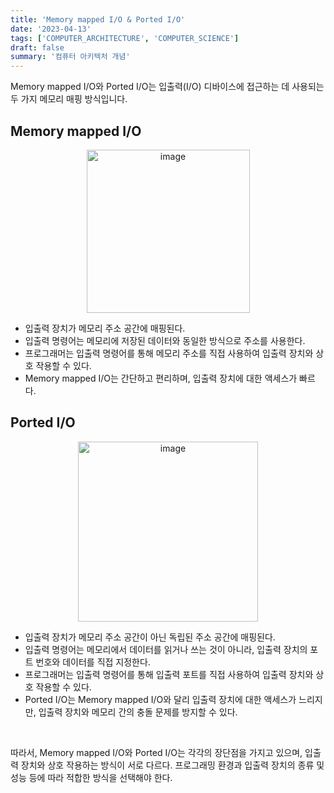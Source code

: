 ```yaml
---
title: 'Memory mapped I/O & Ported I/O'
date: '2023-04-13'
tags: ['COMPUTER_ARCHITECTURE', 'COMPUTER_SCIENCE']
draft: false
summary: '컴퓨터 아키텍처 개념'
---
```


Memory mapped I/O와 Ported I/O는 입출력(I/O) 디바이스에 접근하는 데 사용되는 두 가지 메모리 매핑 방식입니다.

## Memory mapped I/O

<p align="center">
  <img
    width="261"
    alt="image"
    src="https://user-images.githubusercontent.com/105579811/231611912-65323b84-9139-4a71-84dc-77804b809cb7.png"
  />
</p>

- 입출력 장치가 메모리 주소 공간에 매핑된다.
- 입출력 명령어는 메모리에 저장된 데이터와 동일한 방식으로 주소를 사용한다.
- 프로그래머는 입출력 명령어를 통해 메모리 주소를 직접 사용하여 입출력 장치와 상호 작용할 수 있다.
- Memory mapped I/O는 간단하고 편리하며, 입출력 장치에 대한 액세스가 빠르다.

## Ported I/O

<p align="center">
  <img
    width="288"
    alt="image"
    src="https://user-images.githubusercontent.com/105579811/231612038-38cd0139-d5f2-4a74-be9c-189a7ce48e2c.png"
  />
</p>

- 입출력 장치가 메모리 주소 공간이 아닌 독립된 주소 공간에 매핑된다.
- 입출력 명령어는 메모리에서 데이터를 읽거나 쓰는 것이 아니라, 입출력 장치의 포트 번호와 데이터를 직접 지정한다.
- 프로그래머는 입출력 명령어를 통해 입출력 포트를 직접 사용하여 입출력 장치와 상호 작용할 수 있다.
- Ported I/O는 Memory mapped I/O와 달리 입출력 장치에 대한 액세스가 느리지만, 입출력 장치와 메모리 간의 충돌 문제를 방지할 수 있다.

<br />

따라서, Memory mapped I/O와 Ported I/O는 각각의 장단점을 가지고 있으며, 입출력 장치와 상호 작용하는 방식이 서로 다르다. 프로그래밍 환경과 입출력 장치의 종류 및 성능 등에 따라 적합한 방식을 선택해야 한다.
